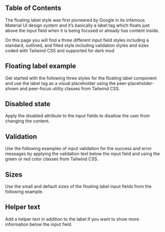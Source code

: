
## Table of Contents

The floating label style was first pioneered by Google in its infamous Material UI design system and it’s basically a label tag which floats just above the input field when it is being focused or already has content inside.

On this page you will find a three different input field styles including a standard, outlined, and filled style including validation styles and sizes coded with Tailwind CSS and supported for dark mod

## Floating label example

Get started with the following three styles for the floating label component and use the label tag as a visual placeholder using the peer-placeholder-shown and peer-focus utility classes from Tailwind CSS.

<CodePreview title="Floating Label" className="grid grid-flow-col justify-stretch space-x-4">
    <FloatingLabel variant="filled" label="Label" />
    <FloatingLabel variant="outlined" label="Label" />
    <FloatingLabel variant="standard" label="Label" />
</CodePreview>

## Disabled state

Apply the disabled attribute to the input fields to disallow the user from changing the content.

<CodePreview title="Floating Label" className="grid grid-flow-col justify-stretch space-x-4">
    <FloatingLabel variant="filled" label="Label" disabled={true} />
    <FloatingLabel variant="outlined" label="Label" disabled={true} />
    <FloatingLabel variant="standard" label="Label" disabled={true} />
</CodePreview>

## Validation

Use the following examples of input validation for the success and error messages by applying the validation text below the input field and using the green or red color classes from Tailwind CSS.

<CodePreview title="Floating Label" className="flex flex-col">
    <div className="grid grid-flow-col justify-stretch space-x-4">
        <FloatingLabel variant="filled" label="Filled Success" color="error" />
        <FloatingLabel variant="outlined" label="Outlined Success" color="error" />
        <FloatingLabel variant="standard" label="Standard Success" color="error" />
    </div>
    <div className="grid grid-flow-col justify-stretch space-x-4">
        <FloatingLabel variant="filled" label="Filled Error" color="success" />
        <FloatingLabel variant="outlined" label="Outlined Error" color="success" />
        <FloatingLabel variant="standard" label="Standard Error" color="success" />
    </div>
</CodePreview>

## Sizes

Use the small and default sizes of the floating label input fields from the following example.

<CodePreview title="Floating Label" className="flex flex-col">
    <div className="grid grid-flow-col justify-stretch space-x-4">
        <FloatingLabel variant="filled" label="Small Filled" sizing="sm" />
        <FloatingLabel variant="outlined" label="Small Outlined" sizing="sm" />
        <FloatingLabel variant="standard" label="Small Standard" sizing="sm" />
    </div>
    <div className="grid grid-flow-col justify-stretch space-x-4">
        <FloatingLabel variant="filled" label="Default Filled" />
        <FloatingLabel variant="outlined" label="Default Outlined" />
        <FloatingLabel variant="standard" label="Default Standard" />
    </div>
</CodePreview>

## Helper text

Add a helper text in addition to the label if you want to show more information below the input field.

<CodePreview title="Floating Label" className="grid grid-flow-col justify-stretch space-x-4">
    <FloatingLabel
        variant="filled"
        label="Floating Helper"
        helperText="Remember, contributions to this topic should follow our Community Guidelines."
    />
</CodePreview>
